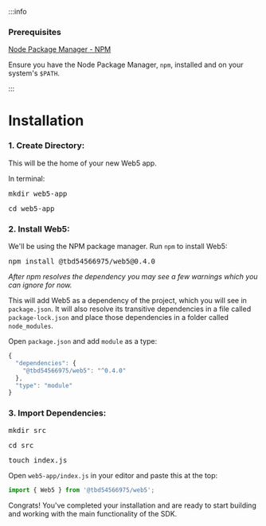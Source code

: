 
:::info
<h3>Prerequisites</h3>
<p><a href="https://docs.npmjs.com/downloading-and-installing-node-js-and-npm" 
  target="_blank">Node Package Manager - NPM</a></p>
<p>Ensure you have the Node Package Manager, <code>npm</code>, installed and on your system's <code>$PATH</code>.</p>
:::

# Installation
### 1. Create Directory:
<p>This will be the home of your new Web5 app.</p>

In terminal:
<pre>mkdir web5-app</pre>

<pre>cd web5-app</pre>

### 2. Install Web5:

<p>We'll be using the NPM package manager. Run <code>npm</code> to install Web5:</p>

<pre>npm install @tbd54566975/web5@0.4.0</pre>

*After npm resolves the dependency you may see a few warnings which you can ignore for now.*

This will add Web5 as a dependency of the project, which you will see in <code>package.json</code>. It will also resolve its transitive dependencies in a file called <code>package-lock.json</code> and place those dependencies in a folder called <code>node_modules</code>.

Open `package.json` and add `module` as a type:
```js
{
  "dependencies": {
    "@tbd54566975/web5": "^0.4.0"
  },
  "type": "module"
}
```

### 3. Import Dependencies:
<pre>mkdir src</pre>

<pre>cd src</pre>

<pre>touch index.js</pre>

Open `web5-app/index.js` in your editor and paste this at the top:
```js
import { Web5 } from '@tbd54566975/web5';
```

Congrats! You've completed your installation and are ready to start building and working with the main functionality of the SDK.